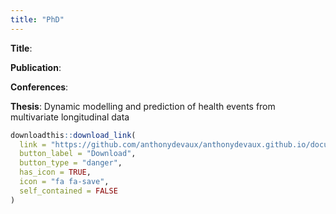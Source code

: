 ```yaml
---
title: "PhD"
---
```


**Title**:



**Publication**:



**Conferences**:



**Thesis**: Dynamic modelling and prediction of health events from multivariate longitudinal data

```r
downloadthis::download_link(
  link = "https://github.com/anthonydevaux/anthonydevaux.github.io/documents/anthonydevaux_2022_phd.pdf",
  button_label = "Download",
  button_type = "danger",
  has_icon = TRUE,
  icon = "fa fa-save",
  self_contained = FALSE
)
```

